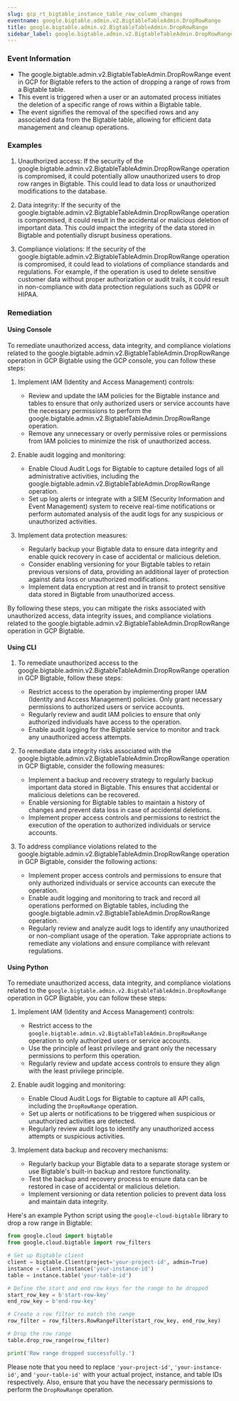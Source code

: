```yaml
--- 
slug: gcp_rt_bigtable_instance_table_row_column_changes
eventname: google.bigtable.admin.v2.BigtableTableAdmin.DropRowRange
title: google.bigtable.admin.v2.BigtableTableAdmin.DropRowRange
sidebar_label: google.bigtable.admin.v2.BigtableTableAdmin.DropRowRange
---
```

                       
### Event Information

- The google.bigtable.admin.v2.BigtableTableAdmin.DropRowRange event in GCP for Bigtable refers to the action of dropping a range of rows from a Bigtable table.
- This event is triggered when a user or an automated process initiates the deletion of a specific range of rows within a Bigtable table.
- The event signifies the removal of the specified rows and any associated data from the Bigtable table, allowing for efficient data management and cleanup operations.


### Examples

1. Unauthorized access: If the security of the google.bigtable.admin.v2.BigtableTableAdmin.DropRowRange operation is compromised, it could potentially allow unauthorized users to drop row ranges in Bigtable. This could lead to data loss or unauthorized modifications to the database.

2. Data integrity: If the security of the google.bigtable.admin.v2.BigtableTableAdmin.DropRowRange operation is compromised, it could result in the accidental or malicious deletion of important data. This could impact the integrity of the data stored in Bigtable and potentially disrupt business operations.

3. Compliance violations: If the security of the google.bigtable.admin.v2.BigtableTableAdmin.DropRowRange operation is compromised, it could lead to violations of compliance standards and regulations. For example, if the operation is used to delete sensitive customer data without proper authorization or audit trails, it could result in non-compliance with data protection regulations such as GDPR or HIPAA.

### Remediation

#### Using Console

To remediate unauthorized access, data integrity, and compliance violations related to the google.bigtable.admin.v2.BigtableTableAdmin.DropRowRange operation in GCP Bigtable using the GCP console, you can follow these steps:

1. Implement IAM (Identity and Access Management) controls:
   - Review and update the IAM policies for the Bigtable instance and tables to ensure that only authorized users or service accounts have the necessary permissions to perform the google.bigtable.admin.v2.BigtableTableAdmin.DropRowRange operation.
   - Remove any unnecessary or overly permissive roles or permissions from IAM policies to minimize the risk of unauthorized access.

2. Enable audit logging and monitoring:
   - Enable Cloud Audit Logs for Bigtable to capture detailed logs of all administrative activities, including the google.bigtable.admin.v2.BigtableTableAdmin.DropRowRange operation.
   - Set up log alerts or integrate with a SIEM (Security Information and Event Management) system to receive real-time notifications or perform automated analysis of the audit logs for any suspicious or unauthorized activities.

3. Implement data protection measures:
   - Regularly backup your Bigtable data to ensure data integrity and enable quick recovery in case of accidental or malicious deletion.
   - Consider enabling versioning for your Bigtable tables to retain previous versions of data, providing an additional layer of protection against data loss or unauthorized modifications.
   - Implement data encryption at rest and in transit to protect sensitive data stored in Bigtable from unauthorized access.

By following these steps, you can mitigate the risks associated with unauthorized access, data integrity issues, and compliance violations related to the google.bigtable.admin.v2.BigtableTableAdmin.DropRowRange operation in GCP Bigtable.

#### Using CLI

1. To remediate unauthorized access to the google.bigtable.admin.v2.BigtableTableAdmin.DropRowRange operation in GCP Bigtable, follow these steps:
   - Restrict access to the operation by implementing proper IAM (Identity and Access Management) policies. Only grant necessary permissions to authorized users or service accounts.
   - Regularly review and audit IAM policies to ensure that only authorized individuals have access to the operation.
   - Enable audit logging for the Bigtable service to monitor and track any unauthorized access attempts.

2. To remediate data integrity risks associated with the google.bigtable.admin.v2.BigtableTableAdmin.DropRowRange operation in GCP Bigtable, consider the following measures:
   - Implement a backup and recovery strategy to regularly backup important data stored in Bigtable. This ensures that accidental or malicious deletions can be recovered.
   - Enable versioning for Bigtable tables to maintain a history of changes and prevent data loss in case of accidental deletions.
   - Implement proper access controls and permissions to restrict the execution of the operation to authorized individuals or service accounts.

3. To address compliance violations related to the google.bigtable.admin.v2.BigtableTableAdmin.DropRowRange operation in GCP Bigtable, consider the following actions:
   - Implement proper access controls and permissions to ensure that only authorized individuals or service accounts can execute the operation.
   - Enable audit logging and monitoring to track and record all operations performed on Bigtable tables, including the google.bigtable.admin.v2.BigtableTableAdmin.DropRowRange operation.
   - Regularly review and analyze audit logs to identify any unauthorized or non-compliant usage of the operation. Take appropriate actions to remediate any violations and ensure compliance with relevant regulations.

#### Using Python

To remediate unauthorized access, data integrity, and compliance violations related to the `google.bigtable.admin.v2.BigtableTableAdmin.DropRowRange` operation in GCP Bigtable, you can follow these steps:

1. Implement IAM (Identity and Access Management) controls:
   - Restrict access to the `google.bigtable.admin.v2.BigtableTableAdmin.DropRowRange` operation to only authorized users or service accounts.
   - Use the principle of least privilege and grant only the necessary permissions to perform this operation.
   - Regularly review and update access controls to ensure they align with the least privilege principle.

2. Enable audit logging and monitoring:
   - Enable Cloud Audit Logs for Bigtable to capture all API calls, including the `DropRowRange` operation.
   - Set up alerts or notifications to be triggered when suspicious or unauthorized activities are detected.
   - Regularly review audit logs to identify any unauthorized access attempts or suspicious activities.

3. Implement data backup and recovery mechanisms:
   - Regularly backup your Bigtable data to a separate storage system or use Bigtable's built-in backup and restore functionality.
   - Test the backup and recovery process to ensure data can be restored in case of accidental or malicious deletion.
   - Implement versioning or data retention policies to prevent data loss and maintain data integrity.

Here's an example Python script using the `google-cloud-bigtable` library to drop a row range in Bigtable:

```python
from google.cloud import bigtable
from google.cloud.bigtable import row_filters

# Set up Bigtable client
client = bigtable.Client(project='your-project-id', admin=True)
instance = client.instance('your-instance-id')
table = instance.table('your-table-id')

# Define the start and end row keys for the range to be dropped
start_row_key = b'start-row-key'
end_row_key = b'end-row-key'

# Create a row filter to match the range
row_filter = row_filters.RowRangeFilter(start_row_key, end_row_key)

# Drop the row range
table.drop_row_range(row_filter)

print('Row range dropped successfully.')
```

Please note that you need to replace `'your-project-id'`, `'your-instance-id'`, and `'your-table-id'` with your actual project, instance, and table IDs respectively. Also, ensure that you have the necessary permissions to perform the `DropRowRange` operation.


 